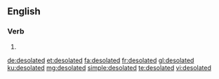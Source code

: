 ==English==

===Verb===
{{head|en|verb form}}

# {{en-past of|desolate}}

[[de:desolated]]
[[et:desolated]]
[[fa:desolated]]
[[fr:desolated]]
[[gl:desolated]]
[[ku:desolated]]
[[mg:desolated]]
[[simple:desolated]]
[[te:desolated]]
[[vi:desolated]]